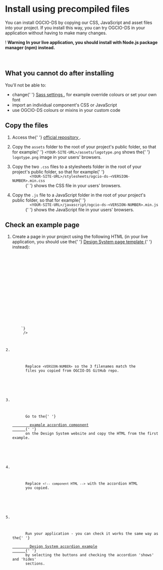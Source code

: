 
<Meta title="Docs/Setup/Install using precompiled files" />

<h1>Install using precompiled files</h1>
<p>
  You can install OGCIO-DS by copying our CSS, JavaScript and asset files into
  your project. If you install this way, you can try OGCIO-DS in your
  application without having to make many changes.
</p>
<div className="govie-warning-text">
  <span className="govie-warning-text__icon" aria-hidden="true">
    !
  </span>
  <strong className="govie-warning-text__text">
    <span className="govie-warning-text__assistive">Warning</span>
    In your live application, you should install with Node.js package manager (npm)
    instead.
  </strong>
</div>
<br />
<br />

<h2>What you cannot do after installing</h2>
<p>You'll not be able to:</p>
<ul>
  <li>
    change{' '}
    <a
      href="/?path=/story/docs-sass-api-reference--page"
      target="_blank"
      rel="noopener"
    >
      Sass settings
    </a>
    , for example override colours or set your own font
  </li>
  <li>import an individual component's CSS or JavaScript</li>
  <li>use OGCIO-DS colours or mixins in your custom code</li>
</ul>

<h2>Copy the files</h2>
<ol>
  <li>
    <p>
      Access the{' '}
      <a
        href="https://github.com/ogcio/ogcio-ds/tree/main/dist/%40ogcio"
        target="_blank"
        rel="noopener"
      >
        official repository
      </a>
      .
    </p>
  </li>
  <li>
    <p>
      Copy the <code>assets</code> folder to the root of your project's public
      folder, so that for example{' '}
      <code>&lt;YOUR-SITE-URL&gt;/assets/logotype.png</code> shows the{' '}
      <code>logotype.png</code> image in your users' browsers.
    </p>
  </li>
  <li>
    <p>
      Copy the two <code>.css</code> files to a stylesheets folder in the root
      of your project's public folder, so that for example{' '}
      <code>
        &lt;YOUR-SITE-URL&gt;/stylesheets/ogcio-ds-&lt;VERSION-NUMBER&gt;.min.css
      </code>{' '}
      shows the CSS file in your users' browsers.
    </p>
  </li>
  <li>
    <p>
      Copy the <code>.js</code> file to a JavaScript folder in the root of your
      project's public folder, so that for example{' '}
      <code>
        &lt;YOUR-SITE-URL&gt;/javascript/ogcio-ds-&lt;VERSION-NUMBER&gt;.min.js
      </code>{' '}
      shows the JavaScript file in your users' browsers.
    </p>
  </li>
</ol>

<h2>Check an example page</h2>
<ol>
  <li>
    <p>
      Create a page in your project using the following HTML (in your live
      application, you should use the{' '}
      <a href="/page-template/" target="_blank" rel="noopener">
        Design System page template
      </a>{' '}
      instead):
    </p>
    <Code
    code={`<!DOCTYPE html>
<html lang="en" className="govie-template ">
  <head>
    <title>Example - OGCIO Design System</title>
    <meta name="viewport" content="width=device-width, initial-scale=1, viewport-fit=cover">
    <!--[if !IE 8]><!-->
      <link rel="stylesheet" href="/stylesheets/ogcio-ds-<VERSION-NUMBER>.min.css">
    <!--<![endif]-->
    <!--[if IE 8]>
      <link rel="stylesheet" href="/stylesheets/ogcio-ds-ie8-<VERSION-NUMBER>.min.css">
    <![endif]-->
  </head>
  <body className="govie-template__body ">
    <script>
      document.body.className = ((document.body.className) ? document.body.className + ' js-enabled' : 'js-enabled');
    </script>
    <!-- component HTML -->
    <script src="/javascript/ogcio-ds-<VERSION-NUMBER>.min.js"></script>
    <script>
      window.GOVIEFrontend.initAll()
    </script>
  </body>
</html>
    `}
     />
  </li>
  <li>
    <p>
      Replace <code>&lt;VERSION-NUMBER&gt;</code> so the 3 filenames match the
      files you copied from OGCIO-DS GitHub repo.
    </p>
  </li>
  <li>
    <p>
      Go to the{' '}
      <a href="/?path=/docs/typography-accordion--default" target="_blank" rel="noopener">
        example accordion component
      </a>{' '}
      on the Design System website and copy the HTML from the first example.
    </p>
  </li>
  <li>
    <p>
      Replace <code>&lt;!-- component HTML --&gt;</code> with the accordion HTML
      you copied.
    </p>
  </li>
  <li>
    <p>
      Run your application - you can check it works the same way as the{' '}
      <a href="/?path=/docs/typography-accordion--default" target="_blank" rel="noopener">
        Design System accordion example
      </a>{' '}
      by selecting the buttons and checking the accordion 'shows' and 'hides'
      sections.
    </p>
  </li>
</ol>
